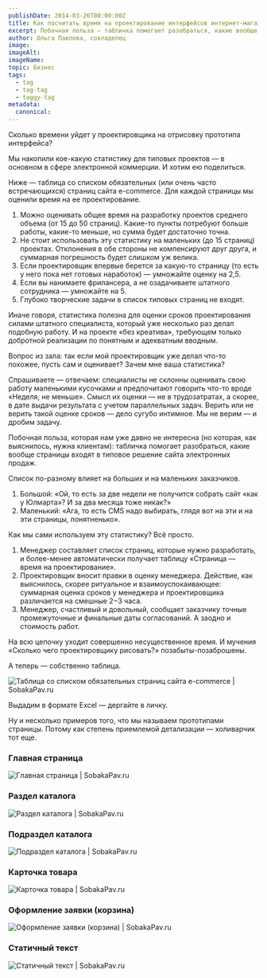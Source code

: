 ```yaml
---
publishDate: 2014-03-26T00:00:00Z
title: Как посчитать время на проектирование интерфейсов интернет-магазина
excerpt: Побочная польза — табличка помогает разобраться, какие вообще страницы входят в типовое решение сайта электронных продаж.
author: Ольга Павлова, совладелец
image: 
imageAlt: 
imageName: 
topic: Бизнес
tags:
  - tag
  - tag-tag
  - taggy-tag
metadata:
  canonical: 
---
```



Сколько времени уйдет у проектировщика на отрисовку прототипа интерфейса?

Мы накопили кое-какую статистику для типовых проектов — в основном в сфере электронной коммерции. И хотим ею поделиться.

Ниже — таблица со списком обязательных (или очень часто встречающихся) страниц сайта e-commerce. Для каждой страницы мы оценили время на ее проектирование.

1. Можно оценивать общее время на разработку проектов среднего объема (от 15 до 50 страниц). Какие-то пункты потребуют больше работы, какие-то меньше, но сумма будет достаточно точна.
2. Не стоит использовать эту статистику на маленьких (до 15 страниц) проектах. Отклонения в обе стороны не компенсируют друг друга, и суммарная погрешность будет слишком уж велика.
3. Если проектировщик впервые берется за какую-то страницу (то есть у него пока нет готовых наработок) — умножайте оценку на 2,5.
4. Если вы нанимаете фрилансера, а не озадачиваете штатного сотрудника — умножайте на 5.
5. Глубоко творческие задачи в список типовых страниц не входят.

Иначе говоря, статистика полезна для оценки сроков проектирования силами штатного специалиста, который уже несколько раз делал подобную работу. И на проекте «без креатива», требующем только добротной реализации по понятным и адекватным вводным.

Вопрос из зала: так если мой проектировщик уже делал что-то похожее, пусть сам и оценивает? Зачем мне ваша статистика?

Спрашиваете — отвечаем: специалисты не склонны оценивать свою работу маленькими кусочками и предпочитают говорить что-то вроде «Неделя, не меньше». Смысл их оценки — не в трудозатратах, а скорее, в дате выдачи результата с учетом параллельных задач. Верить или не верить такой оценке сроков — дело сугубо интимное. Мы не верим — и дробим задачу.

Побочная польза, которая нам уже давно не интересна (но которая, как выяснилось, нужна клиентам): табличка помогает разобраться, какие вообще страницы входят в типовое решение сайта электронных продаж.

Список по-разному влияет на больших и на маленьких заказчиков.

1. Большой: «Ой, то есть за две недели не получится собрать сайт «как у Юлмарта»? И за два месяца тоже никак?»
2. Маленький: «Ага, то есть CMS надо выбирать, глядя вот на эти и на эти страницы, понятненько».

Как мы сами используем эту статистику? Всё просто.

1. Менеджер составляет список страниц, которые нужно разработать, и более-менее автоматически получает таблицу «Страница — время на проектирование».
2. Проектировщик вносит правки в оценку менеджера. Действие, как выяснилось, скорее ритуальное и взаимоуспокаивающее: суммарная оценка сроков у менеджера и проектировщика различается на смешные 2−3 часа.
3. Менеджер, счастливый и довольный, сообщает заказчику точные промежуточные и финальные даты согласований. А заодно и стоимость работ.

На всю цепочку уходит совершенно несущественное время. И мучения «Сколько чего проектировщику рисовать?» позабыты-позаброшены.

А теперь — собственно таблица.

![Таблица со списком обязательных страниц сайта e-commerce | SobakaPav.ru]()

Выдадим в формате Excel — дергайте в личку.

Ну и несколько примеров того, что мы называем прототипами страницы. Потому как степень приемлемой детализации — холиварчик тот еще.

### Главная страница

![Главная страница | SobakaPav.ru]()

### Раздел каталога

![Раздел каталога | SobakaPav.ru]()

### Подраздел каталога

![Подраздел каталога | SobakaPav.ru]()

### Карточка товара

![Карточка товара | SobakaPav.ru]()

### Оформление заявки (корзина)

![Оформление заявки (корзина) | SobakaPav.ru]()

### Статичный текст

![Статичный текст | SobakaPav.ru]()